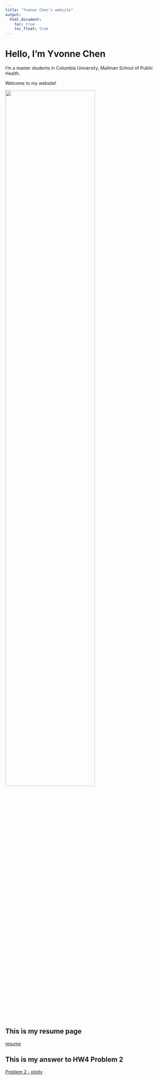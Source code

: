```yaml
---
title: "Yvonne Chen's website"
output: 
  html_document:
    toc: true
    toc_float: true
---
```


# Hello, I'm Yvonne Chen

I'm a master students in Columbia University, Mailman School of Public Health.

Welcome to my website!

<img src="image/myself.jpg" style="width:75%">


## This is my resume page

[resume](resume.html)

## This is my answer to HW4 Problem 2

[Problem 2 - plotly](plotly.html)




